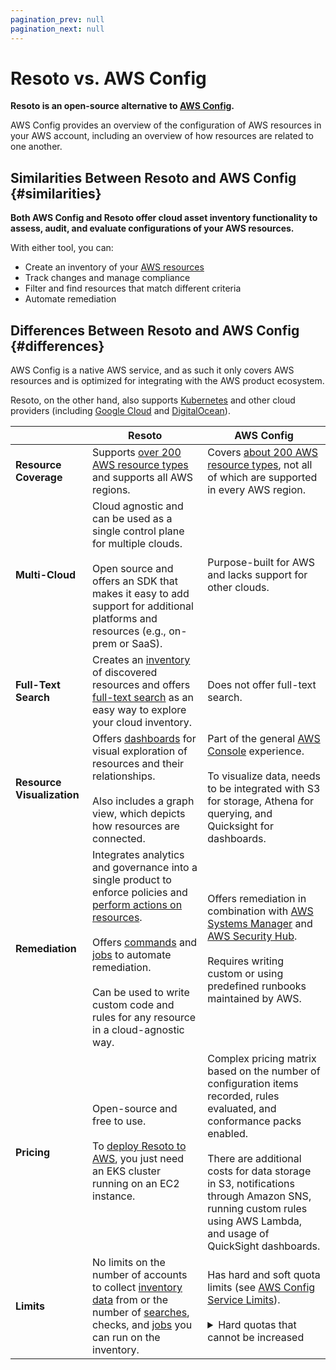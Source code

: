 ```yaml
---
pagination_prev: null
pagination_next: null
---
```


# Resoto vs. AWS Config

**Resoto is an open-source alternative to [AWS Config](https://aws.amazon.com/config).**

AWS Config provides an overview of the configuration of AWS resources in your AWS account, including an overview of how resources are related to one another.

## Similarities Between Resoto and AWS Config {#similarities}

**Both AWS Config and Resoto offer cloud asset inventory functionality to assess, audit, and evaluate configurations of your AWS resources.**

With either tool, you can:

- Create an inventory of your [AWS resources](/docs/how-to-guides/data-sources/collect-aws-resource-data)
- Track changes and manage compliance
- Filter and find resources that match different criteria
- Automate remediation

## Differences Between Resoto and AWS Config {#differences}

AWS Config is a native AWS service, and as such it only covers AWS resources and is optimized for integrating with the AWS product ecosystem.

Resoto, on the other hand, also supports [Kubernetes](/docs/how-to-guides/data-sources/collect-kubernetes-resource-data) and other cloud providers (including [Google Cloud](/docs/how-to-guides/data-sources/collect-google-cloud-resource-data) and [DigitalOcean](/docs/how-to-guides/data-sources/collect-digitalocean-resource-data)).

|  | Resoto | AWS Config |
| --- | --- | --- |
| **Resource Coverage** | Supports [over 200 AWS resource types](/docs/reference/unified-data-model/aws) and supports all AWS regions. | Covers [about 200 AWS resource types](https://docs.aws.amazon.com/config/latest/developerguide/resource-config-reference.html), not all of which are supported in every AWS region. |
| **Multi-Cloud** | Cloud agnostic and can be used as a single control plane for multiple clouds.<br /><br />Open source and offers an SDK that makes it easy to add support for additional platforms and resources (e.g., on-prem or SaaS). | Purpose-built for AWS and lacks support for other clouds. |
| **Full-Text Search** | Creates an [inventory](/docs/concepts/asset-inventory-graph) of discovered resources and offers [full-text search](/docs/reference/search/full-text) as an easy way to explore your cloud inventory. | Does not offer full-text search. |
| **Resource Visualization** | Offers [dashboards](/docs/reference/user-interface/dashboards) for visual exploration of resources and their relationships.<br /><br />Also includes a graph view, which depicts how resources are connected. | Part of the general [AWS Console](https://aws.amazon.com/console) experience.<br /><br />To visualize data, needs to be integrated with S3 for storage, Athena for querying, and Quicksight for dashboards. |
| **Remediation** | Integrates analytics and governance into a single product to enforce policies and [perform actions on resources](/docs/concepts/resource-management).<br /><br />Offers [commands](/docs/reference/cli) and [jobs](/docs/concepts/automation#jobs) to automate remediation.<br /><br />Can be used to write custom code and rules for any resource in a cloud-agnostic way. | Offers remediation in combination with [AWS Systems Manager](https://aws.amazon.com/systems-manager) and [AWS Security Hub](https://aws.amazon.com/security-hub).<br /><br />Requires writing custom or using predefined runbooks maintained by AWS. |
| **Pricing** | Open-source and free to use.<br /><br />To [deploy Resoto to AWS](/docs/getting-started/install-resoto/aws), you just need an EKS cluster running on an EC2 instance. | Complex pricing matrix based on the number of configuration items recorded, rules evaluated, and conformance packs enabled.<br /><br />There are additional costs for data storage in S3, notifications through Amazon SNS, running custom rules using AWS Lambda, and usage of QuickSight dashboards. |
| **Limits** | No limits on the number of accounts to collect [inventory data](/docs/concepts/asset-inventory-graph) from or the number of [searches](/docs/reference/search), checks, and [jobs](/docs/concepts/automation#jobs) you can run on the inventory. | Has hard and soft quota limits (see [AWS Config Service Limits](https://docs.aws.amazon.com/config/latest/developerguide/configlimits.html)).<br /><br /><details><summary>Hard quotas that cannot be increased</summary><div><table><thead><tr><th>Limit Description</th><th>Maximum</th></tr></thead><tbody><tr><td>Accounts in an aggregator</td><td>10,000</td></tr><tr><td>Conformance packs per account</td><td>50</td></tr><tr><td>AWS Config Rules per conformance pack</td><td>130</td></tr><tr><td>AWS Config Rules per Region per account across all conformance packs</td><td>150</td></tr><tr><td>Conformance packs per organization</td><td>50</td></tr><tr><td>AWS Config Rules per organization conformance pack</td><td>130</td></tr><tr><td>AWS Config Rules per Region per account across all organization conformance packs</td><td>350</td></tr></tbody></table></div></details> |

